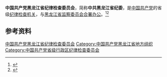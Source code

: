 {{Infobox PRCG|nocat
|中共机构名称 = 中国共产党黑龙江省纪律检查委员会
|标志1    = Danghui_R.svg
|合署办公 = [[黑龙江省监察委员会|黑龙江省监察委员会]]
|人员名称 = 委员
|职位1    = [[纪委书记|书记]]
|人员1    = [[張巍_(1968年)|張　巍]]
|职位2    = 副书记
|人员2    = [[姜宏伟|姜宏伟]]{{wrap}}[[杨成军|杨成军]]{{wrap}}[[陈光辉_(1968年)|陈光辉]]{{wrap}}[[蒋和庆|蒋和庆]]
|人数2    = 4
|上级机构 = [[中国共产党中央纪律检查委员会|中国共产党中央纪律检查委员会]]<br>[[中国共产党黑龙江省代表大会|中国共产党黑龙江省代表大会]]<ref>《[[中国共产党章程|中国共产党章程]]》[[s:中国共产党章程#第四十三条|第四十三条]]</ref>
|机构类型 = [[中国共产党|中国共产党]][[黑龙江省|黑龙江省]][[中国共产党纪律检查机关|纪律检查机关]]
|行政级别 = 副省级
|地址1    =
}}

'''中国共产党黑龙江省纪律检查委员会'''，简称'''中共黑龙江省纪委'''，是[[中国共产党|中国共产党]]的省级[[中国共产党纪律检查机关|纪律检查机关]]，与[[黑龙江省监察委员会|黑龙江省监察委员会]][[合署办公|合署办公]]。<ref>{{Cite book|title=新语词大词典|author=韩明安主编|publisher=黑龙江人民出版社|year=1991|isbn=|location=哈尔滨|pages=}}</ref><ref>{{Cite book|title=军事大辞海 • 上|author=熊武一, 周家法总编; 卓名信, 厉新光, 徐继昌等主编|publisher=长城出版社|year=2000|isbn=|location=北京|pages=}}</ref>

== 参考资料 ==
{{reflist}}

{{中华人民共和国各省级行政区|纪律检查委员会|中国共产党}}
{{黑龙江省领导人}}

[[Category:中国共产党黑龙江省纪律检查委员会|]]
[[Category:中国共产党黑龙江省地方组织|Category:中国共产党黑龙江省地方组织]]
[[Category:中国共产党省级行政区纪律检查委员会|Category:中国共产党省级行政区纪律检查委员会]]